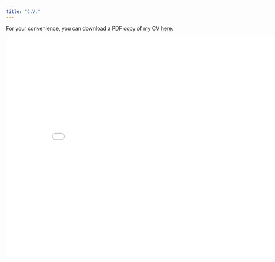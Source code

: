 ```yaml
---
title: "C.V."
---
```


For your convenience, you can download a PDF copy of my CV <a href="https://berkeley.box.com/s/xeh79bex4hsyjgawq349mckuuf2mial6" target="_blank">here</a>.

![](../files/cv__complete_ZacharyHertz.pdf){width="850px" height="600px"}
